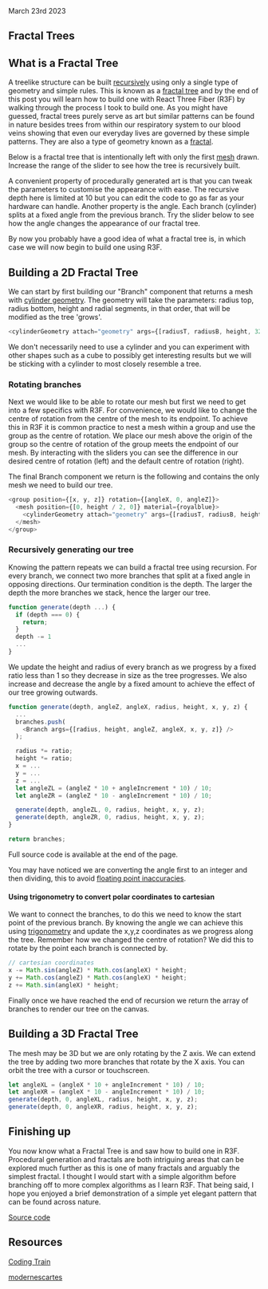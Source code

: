 ---
---


<Layout title="Fractal Trees | Sergen Karaoglan" description="Build fractal trees with a interactive 3D fractal tree generator.">

<article className="max-sm:mx-4 prose lg:prose-xl m-auto pt-16">
March 23rd 2023

# Fractal Trees

## What is a Fractal Tree

A treelike structure can be built [recursively](<https://en.wikipedia.org/wiki/Recursion_(computer_science)>) using only a single type of geometry and simple rules. This is known as a [fractal tree](https://en.wikipedia.org/wiki/Fractal_canopy) and by the end of this post you will learn how to build one with React Three Fiber (R3F) by walking through the process I took to build one. As you might have guessed, fractal trees purely serve as art but similar patterns can be found in nature besides trees from within our respiratory system to our blood veins showing that even our everyday lives are governed by these simple patterns. They are also a type of geometry known as a [fractal](https://en.wikipedia.org/wiki/Fractal).

Below is a fractal tree that is intentionally left with only the first [mesh](https://en.wikipedia.org/wiki/Polygon_mesh) drawn. Increase the range of the slider to see how the tree is recursively built.

<div className="m-auto sm:w-96 sm:h-96 py-10">
  <FractalTreeCanvas client:visible initDepth={1} showDepth={true} />
</div>

A convenient property of procedurally generated art is that you can tweak the parameters to customise the appearance with ease. The recursive depth here is limited at 10 but you can edit the code to go as far as your hardware can handle. Another property is the angle. Each branch (cylinder) splits at a fixed angle from the previous branch.
Try the slider below to see how the angle changes the appearance of our fractal tree.

<div className="m-auto sm:w-96 sm:h-96 py-10">
  <FractalTreeCanvas client:visible initDepth={10} showAngle={true} />
</div>

By now you probably have a good idea of what a fractal tree is, in which case we will now begin to build one using R3F.

## Building a 2D Fractal Tree

We can start by first building our "Branch" component that returns a mesh with [cylinder geometry](https://threejs.org/docs/index.html#api/en/geometries/CylinderGeometry). The geometry will take the parameters: radius top, radius bottom, height and radial segments, in that order, that will be modified as the tree 'grows'.

```js
<cylinderGeometry attach="geometry" args={[radiusT, radiusB, height, 32]} />
```

We don't necessarily need to use a cylinder and you can experiment with other shapes such as a cube to possibly get interesting results but we will be sticking with a cylinder to most closely resemble a tree.

<div className="m-auto sm:w-96 sm:h-96 py-10">
  <FractalTreeCanvas client:visible initDepth={10} showShape={true} />
</div>

### Rotating branches

Next we would like to be able to rotate our mesh but first we need to get into a few specifics with R3F. For convenience, we would like to change the centre of rotation from the centre of the mesh to its endpoint. To achieve this in R3F it is common practice to nest a mesh within a group and use the group as the centre of rotation. We place our mesh above the origin of the group so the centre of rotation of the group meets the endpoint of our mesh. By interacting with the sliders you can see the difference in our desired centre of rotation (left) and the default centre of rotation (right).

<div className="m-auto sm:w-96 sm:h-96 py-12">
  <RotationCanvas client:visible />
</div>

The final Branch component we return is the following and contains the only mesh we need to build our tree.

```js
<group position={[x, y, z]} rotation={[angleX, 0, angleZ]}>
  <mesh position={[0, height / 2, 0]} material={royalblue}>
    <cylinderGeometry attach="geometry" args={[radiusT, radiusB, height, 32]} />
  </mesh>
</group>
```

### Recursively generating our tree

Knowing the pattern repeats we can build a fractal tree using recursion. For every branch, we connect two more branches that split at a fixed angle in opposing directions.
Our termination condition is the depth. The larger the depth the more branches we stack, hence the larger our tree.

```js
function generate(depth ...) {
  if (depth === 0) {
    return;
  }
  depth -= 1
  ...
}
```

We update the height and radius of every branch as we progress by a fixed ratio less than 1 so they decrease in size as the tree progresses. We also increase and decrease the angle by a fixed amount to achieve the effect of our tree growing outwards.

```js
function generate(depth, angleZ, angleX, radius, height, x, y, z) {
  ...
  branches.push(
    <Branch args={[radius, height, angleZ, angleX, x, y, z]} />
  );

  radius *= ratio;
  height *= ratio;
  x = ...
  y = ...
  z = ...
  let angleZL = (angleZ * 10 + angleIncrement * 10) / 10;
  let angleZR = (angleZ * 10 - angleIncrement * 10) / 10;

  generate(depth, angleZL, 0, radius, height, x, y, z);
  generate(depth, angleZR, 0, radius, height, x, y, z);
}

return branches;
```

<figcaption>Full source code is available at the end of the page.</figcaption>

You may have noticed we are converting the angle first to an integer and then dividing, this to avoid [floating point inaccuracies](https://www.w3schools.com/js/tryit.asp?filename=tryjs_numbers_inaccurate3).

#### Using trigonometry to convert polar coordinates to cartesian

We want to connect the branches, to do this we need to know the start point of the previous branch. By knowing the angle we can achieve this using [trigonometry](https://en.wikipedia.org/wiki/Trigonometry.) and update the x,y,z coordinates as we progress along the tree. Remember how we changed the centre of rotation? We did this to rotate by the point each branch is connected by.

```js
// cartesian coordinates
x -= Math.sin(angleZ) * Math.cos(angleX) * height;
y += Math.cos(angleZ) * Math.cos(angleX) * height;
z += Math.sin(angleX) * height;
```

Finally once we have reached the end of recursion we return the array of branches to render our tree on the canvas.

## Building a 3D Fractal Tree

The mesh may be 3D but we are only rotating by the Z axis. We can extend the tree by adding two more branches that rotate by the X axis. You can orbit the tree with a cursor or touchscreen.

<div className="m-auto sm:w-96 sm:h-96 py-10">
  <FractalTreeCanvas client:visible is3D={true} initDepth={5} />
</div>

```js
let angleXL = (angleX * 10 + angleIncrement * 10) / 10;
let angleXR = (angleX * 10 - angleIncrement * 10) / 10;
generate(depth, 0, angleXL, radius, height, x, y, z);
generate(depth, 0, angleXR, radius, height, x, y, z);
```

## Finishing up

You now know what a Fractal Tree is and saw how to build one in R3F. Procedural generation and fractals are both intriguing areas that can be explored much further as this is one of many fractals and arguably the simplest fractal. I thought I would start with a simple algorithm before branching off to more complex algorithms as I learn R3F. That being said, I hope you enjoyed a brief demonstration of a simple yet elegant pattern that can be found across nature.

[Source code](https://github.com/SergenKaraoglan/sergen-karaoglan-portfolio/blob/main/components/fractal-tree.jsx)

## Resources
[Coding Train](https://www.youtube.com/watch?v=0jjeOYMjmDU)

[modernescartes](https://www.moderndescartes.com/essays/plants/)
</article>
</Layout>
